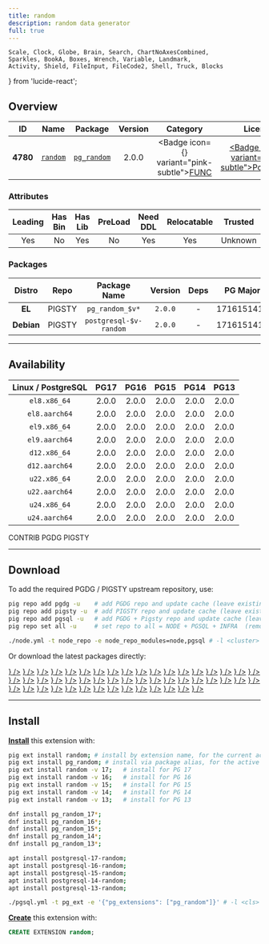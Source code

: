 ```yaml
---
title: random
description: random data generator
full: true
---
```


    Scale, Clock, Globe, Brain, Search, ChartNoAxesCombined,
    Sparkles, BookA, Boxes, Wrench, Variable, Landmark,
    Activity, Shield, FileInput, FileCode2, Shell, Truck, Blocks
} from 'lucide-react';

## Overview

| <TooltipIconButton tooltip="Extension unique identifier" side="top">ID</TooltipIconButton> | <TooltipIconButton tooltip="Extension name" side="top">Name</TooltipIconButton> | <TooltipIconButton tooltip="Package name for installation" side="top">Package</TooltipIconButton> | <TooltipIconButton tooltip="Latest available extension version" side="top">Version</TooltipIconButton> | <TooltipIconButton tooltip="Extension category" side="top">Category</TooltipIconButton> | <TooltipIconButton tooltip="Open source license" side="top">License</TooltipIconButton> | <TooltipIconButton tooltip="Programming language" side="top">Lang</TooltipIconButton> |
|:--------:|:--------:|:----------:|:--------------:|:---------------------------------------:|:------------------------------------------------------:|:----:|
| **4780** | [`random`](https://github.com/tvondra/random) | [`pg_random`](/ext/random) | 2.0.0 | <Badge icon={<Variable />} variant="pink-subtle"><a href="/ext/func" className="no-underline">FUNC</a></Badge> | <a href="/ext/list/license#postgresql" className="no-underline"><Badge icon={<Scale />} variant="blue-subtle">PostgreSQL</Badge></a> | <a href="/ext/list/lang#c"><Badge icon={<FileCode2 />} variant="blue-subtle">C</Badge></a> |

### Attributes

| <TooltipIconButton tooltip="The Primary Leading extension in the Package" side="top">Leading</TooltipIconButton> | <TooltipIconButton tooltip="Contains binary utils" side="top">Has Bin</TooltipIconButton> | <TooltipIconButton tooltip="Contains .so shared library files" side="top">Has Lib</TooltipIconButton> | <TooltipIconButton tooltip="Requires preloading via shared_preload_libraries" side="top">PreLoad</TooltipIconButton> | <TooltipIconButton tooltip="Requires CREATE EXTENSION DDL command" side="top">Need DDL</TooltipIconButton> | <TooltipIconButton tooltip="Can be installed in any schema" side="top">Relocatable</TooltipIconButton> | <TooltipIconButton tooltip="Can be created by non-superuser" side="top">Trusted</TooltipIconButton> | <TooltipIconButton tooltip="Schemas used by this extension" side="top">Schemas</TooltipIconButton> |
|:-------:|:-------:|:-------:|:-------:|:--------:|:-----------:|:-------:|:-------:|
| Yes | No | Yes | No | Yes | Yes | Unknown | - |

### Packages

| <TooltipIconButton tooltip="Linux distribution family, EL or Debian" side="top">Distro</TooltipIconButton> | <TooltipIconButton tooltip="Package repository" side="top">Repo</TooltipIconButton> | <TooltipIconButton tooltip="The RPM/DEB Package Name Pattern (replace $v with real pg major)" side="top">Package Name</TooltipIconButton> | <TooltipIconButton tooltip="Latest package version" side="top">Version</TooltipIconButton> | <TooltipIconButton tooltip="RPM/DEB Package dependencies" side="top">Deps</TooltipIconButton> | <TooltipIconButton tooltip="Available in these PostgreSQL Major Versions" side="top">PG Major</TooltipIconButton> |
|:----------:|:--------:|:------------------------:|:-----------:|:------------:|:------------------:|
|   **EL**   | <Badge variant="amber-subtle"><span className="font-bold">PIGSTY</span></Badge> | `pg_random_$v*` | `2.0.0` | - | <Badge variant="green-subtle">17</Badge><Badge variant="green-subtle">16</Badge><Badge variant="green-subtle">15</Badge><Badge variant="green-subtle">14</Badge><Badge variant="green-subtle">13</Badge> |
| **Debian** | <Badge variant="amber-subtle"><span className="font-bold">PIGSTY</span></Badge> | `postgresql-$v-random` | `2.0.0` | - | <Badge variant="green-subtle">17</Badge><Badge variant="green-subtle">16</Badge><Badge variant="green-subtle">15</Badge><Badge variant="green-subtle">14</Badge><Badge variant="green-subtle">13</Badge> |



------

## Availability

| <TooltipIconButton tooltip="Linux Distro Arch / PostgreSQL Major Version" side="top">Linux / PostgreSQL </TooltipIconButton> | **PG17** | **PG16** | **PG15** | **PG14** | **PG13** |
|:-----:|:-----:|:-----:|:-----:|:-----:|:-----:|
| `el8.x86_64` | <Badge variant="amber-subtle">2.0.0</Badge> | <Badge variant="amber-subtle">2.0.0</Badge> | <Badge variant="amber-subtle">2.0.0</Badge> | <Badge variant="amber-subtle">2.0.0</Badge> | <Badge variant="amber-subtle">2.0.0</Badge> |
| `el8.aarch64` | <Badge variant="amber-subtle">2.0.0</Badge> | <Badge variant="amber-subtle">2.0.0</Badge> | <Badge variant="amber-subtle">2.0.0</Badge> | <Badge variant="amber-subtle">2.0.0</Badge> | <Badge variant="amber-subtle">2.0.0</Badge> |
| `el9.x86_64` | <Badge variant="amber-subtle">2.0.0</Badge> | <Badge variant="amber-subtle">2.0.0</Badge> | <Badge variant="amber-subtle">2.0.0</Badge> | <Badge variant="amber-subtle">2.0.0</Badge> | <Badge variant="amber-subtle">2.0.0</Badge> |
| `el9.aarch64` | <Badge variant="amber-subtle">2.0.0</Badge> | <Badge variant="amber-subtle">2.0.0</Badge> | <Badge variant="amber-subtle">2.0.0</Badge> | <Badge variant="amber-subtle">2.0.0</Badge> | <Badge variant="amber-subtle">2.0.0</Badge> |
| `d12.x86_64` | <Badge variant="amber-subtle">2.0.0</Badge> | <Badge variant="amber-subtle">2.0.0</Badge> | <Badge variant="amber-subtle">2.0.0</Badge> | <Badge variant="amber-subtle">2.0.0</Badge> | <Badge variant="amber-subtle">2.0.0</Badge> |
| `d12.aarch64` | <Badge variant="amber-subtle">2.0.0</Badge> | <Badge variant="amber-subtle">2.0.0</Badge> | <Badge variant="amber-subtle">2.0.0</Badge> | <Badge variant="amber-subtle">2.0.0</Badge> | <Badge variant="amber-subtle">2.0.0</Badge> |
| `u22.x86_64` | <Badge variant="amber-subtle">2.0.0</Badge> | <Badge variant="amber-subtle">2.0.0</Badge> | <Badge variant="amber-subtle">2.0.0</Badge> | <Badge variant="amber-subtle">2.0.0</Badge> | <Badge variant="amber-subtle">2.0.0</Badge> |
| `u22.aarch64` | <Badge variant="amber-subtle">2.0.0</Badge> | <Badge variant="amber-subtle">2.0.0</Badge> | <Badge variant="amber-subtle">2.0.0</Badge> | <Badge variant="amber-subtle">2.0.0</Badge> | <Badge variant="amber-subtle">2.0.0</Badge> |
| `u24.x86_64` | <Badge variant="amber-subtle">2.0.0</Badge> | <Badge variant="amber-subtle">2.0.0</Badge> | <Badge variant="amber-subtle">2.0.0</Badge> | <Badge variant="amber-subtle">2.0.0</Badge> | <Badge variant="amber-subtle">2.0.0</Badge> |
| `u24.aarch64` | <Badge variant="amber-subtle">2.0.0</Badge> | <Badge variant="amber-subtle">2.0.0</Badge> | <Badge variant="amber-subtle">2.0.0</Badge> | <Badge variant="amber-subtle">2.0.0</Badge> | <Badge variant="amber-subtle">2.0.0</Badge> |

<Badge variant="green-subtle"><span className="font-black">CONTRIB</span></Badge> <Badge variant="blue-subtle"><span className="font-black">PGDG</span></Badge> <Badge variant="amber-subtle"><span className="font-black">PIGSTY</span></Badge>

------

## Download

To add the required PGDG / PIGSTY upstream repository, use:

```bash tab="pig"
pig repo add pgdg -u    # add PGDG repo and update cache (leave existing repos)
pig repo add pigsty -u  # add PIGSTY repo and update cache (leave existing repos)
pig repo add pgsql -u   # add PGDG + Pigsty repo and update cache (leave existing repos)
pig repo set all -u     # set repo to all = NODE + PGSQL + INFRA  (remove existing repos)
```
```bash tab="pigsty"
./node.yml -t node_repo -e node_repo_modules=node,pgsql # -l <cluster>
```

Or download the latest packages directly:

<Files>
    <Folder name="el8.x86_64">
        <a href="https://repo.pigsty.io/yum/pgsql/el8.x86_64/pg_random_17-2.0.0-1PIGSTY.el8.x86_64.rpm"><File name="pg_random_17-2.0.0-1PIGSTY.el8.x86_64.rpm" icon={<Package className="text-emerald-500" />} /></a>
        <a href="https://repo.pigsty.io/yum/pgsql/el8.x86_64/pg_random_16-2.0.0-1PIGSTY.el8.x86_64.rpm"><File name="pg_random_16-2.0.0-1PIGSTY.el8.x86_64.rpm" icon={<Package className="text-emerald-500" />} /></a>
        <a href="https://repo.pigsty.io/yum/pgsql/el8.x86_64/pg_random_15-2.0.0-1PIGSTY.el8.x86_64.rpm"><File name="pg_random_15-2.0.0-1PIGSTY.el8.x86_64.rpm" icon={<Package className="text-emerald-500" />} /></a>
        <a href="https://repo.pigsty.io/yum/pgsql/el8.x86_64/pg_random_14-2.0.0-1PIGSTY.el8.x86_64.rpm"><File name="pg_random_14-2.0.0-1PIGSTY.el8.x86_64.rpm" icon={<Package className="text-emerald-500" />} /></a>
        <a href="https://repo.pigsty.io/yum/pgsql/el8.x86_64/pg_random_13-2.0.0-1PIGSTY.el8.x86_64.rpm"><File name="pg_random_13-2.0.0-1PIGSTY.el8.x86_64.rpm" icon={<Package className="text-emerald-500" />} /></a>
    </Folder>
    <Folder name="el8.aarch64">
        <a href="https://repo.pigsty.io/yum/pgsql/el8.aarch64/pg_random_17-2.0.0-1PIGSTY.el8.aarch64.rpm"><File name="pg_random_17-2.0.0-1PIGSTY.el8.aarch64.rpm" icon={<Package className="text-orange-500" />} /></a>
        <a href="https://repo.pigsty.io/yum/pgsql/el8.aarch64/pg_random_16-2.0.0-1PIGSTY.el8.aarch64.rpm"><File name="pg_random_16-2.0.0-1PIGSTY.el8.aarch64.rpm" icon={<Package className="text-orange-500" />} /></a>
        <a href="https://repo.pigsty.io/yum/pgsql/el8.aarch64/pg_random_15-2.0.0-1PIGSTY.el8.aarch64.rpm"><File name="pg_random_15-2.0.0-1PIGSTY.el8.aarch64.rpm" icon={<Package className="text-orange-500" />} /></a>
        <a href="https://repo.pigsty.io/yum/pgsql/el8.aarch64/pg_random_14-2.0.0-1PIGSTY.el8.aarch64.rpm"><File name="pg_random_14-2.0.0-1PIGSTY.el8.aarch64.rpm" icon={<Package className="text-orange-500" />} /></a>
        <a href="https://repo.pigsty.io/yum/pgsql/el8.aarch64/pg_random_13-2.0.0-1PIGSTY.el8.aarch64.rpm"><File name="pg_random_13-2.0.0-1PIGSTY.el8.aarch64.rpm" icon={<Package className="text-orange-500" />} /></a>
    </Folder>
    <Folder name="el9.x86_64">
        <a href="https://repo.pigsty.io/yum/pgsql/el9.x86_64/pg_random_17-2.0.0-1PIGSTY.el9.x86_64.rpm"><File name="pg_random_17-2.0.0-1PIGSTY.el9.x86_64.rpm" icon={<Package className="text-emerald-500" />} /></a>
        <a href="https://repo.pigsty.io/yum/pgsql/el9.x86_64/pg_random_16-2.0.0-1PIGSTY.el9.x86_64.rpm"><File name="pg_random_16-2.0.0-1PIGSTY.el9.x86_64.rpm" icon={<Package className="text-emerald-500" />} /></a>
        <a href="https://repo.pigsty.io/yum/pgsql/el9.x86_64/pg_random_15-2.0.0-1PIGSTY.el9.x86_64.rpm"><File name="pg_random_15-2.0.0-1PIGSTY.el9.x86_64.rpm" icon={<Package className="text-emerald-500" />} /></a>
        <a href="https://repo.pigsty.io/yum/pgsql/el9.x86_64/pg_random_14-2.0.0-1PIGSTY.el9.x86_64.rpm"><File name="pg_random_14-2.0.0-1PIGSTY.el9.x86_64.rpm" icon={<Package className="text-emerald-500" />} /></a>
        <a href="https://repo.pigsty.io/yum/pgsql/el9.x86_64/pg_random_13-2.0.0-1PIGSTY.el9.x86_64.rpm"><File name="pg_random_13-2.0.0-1PIGSTY.el9.x86_64.rpm" icon={<Package className="text-emerald-500" />} /></a>
    </Folder>
    <Folder name="el9.aarch64">
        <a href="https://repo.pigsty.io/yum/pgsql/el9.aarch64/pg_random_17-2.0.0-1PIGSTY.el9.aarch64.rpm"><File name="pg_random_17-2.0.0-1PIGSTY.el9.aarch64.rpm" icon={<Package className="text-orange-500" />} /></a>
        <a href="https://repo.pigsty.io/yum/pgsql/el9.aarch64/pg_random_16-2.0.0-1PIGSTY.el9.aarch64.rpm"><File name="pg_random_16-2.0.0-1PIGSTY.el9.aarch64.rpm" icon={<Package className="text-orange-500" />} /></a>
        <a href="https://repo.pigsty.io/yum/pgsql/el9.aarch64/pg_random_15-2.0.0-1PIGSTY.el9.aarch64.rpm"><File name="pg_random_15-2.0.0-1PIGSTY.el9.aarch64.rpm" icon={<Package className="text-orange-500" />} /></a>
        <a href="https://repo.pigsty.io/yum/pgsql/el9.aarch64/pg_random_14-2.0.0-1PIGSTY.el9.aarch64.rpm"><File name="pg_random_14-2.0.0-1PIGSTY.el9.aarch64.rpm" icon={<Package className="text-orange-500" />} /></a>
        <a href="https://repo.pigsty.io/yum/pgsql/el9.aarch64/pg_random_13-2.0.0-1PIGSTY.el9.aarch64.rpm"><File name="pg_random_13-2.0.0-1PIGSTY.el9.aarch64.rpm" icon={<Package className="text-orange-500" />} /></a>
    </Folder>
    <Folder name="d12.x86_64">
        <a href="https://repo.pigsty.io/apt/pgsql/bookworm/pool/main/r/random/postgresql-17-random_2.0.0-1PIGSTY~bookworm_amd64.deb"><File name="postgresql-17-random_2.0.0-1PIGSTY~bookworm_amd64.deb" icon={<Box className="text-emerald-500" />} /></a>
        <a href="https://repo.pigsty.io/apt/pgsql/bookworm/pool/main/r/random/postgresql-16-random_2.0.0-1PIGSTY~bookworm_amd64.deb"><File name="postgresql-16-random_2.0.0-1PIGSTY~bookworm_amd64.deb" icon={<Box className="text-emerald-500" />} /></a>
        <a href="https://repo.pigsty.io/apt/pgsql/bookworm/pool/main/r/random/postgresql-15-random_2.0.0-1PIGSTY~bookworm_amd64.deb"><File name="postgresql-15-random_2.0.0-1PIGSTY~bookworm_amd64.deb" icon={<Box className="text-emerald-500" />} /></a>
        <a href="https://repo.pigsty.io/apt/pgsql/bookworm/pool/main/r/random/postgresql-14-random_2.0.0-1PIGSTY~bookworm_amd64.deb"><File name="postgresql-14-random_2.0.0-1PIGSTY~bookworm_amd64.deb" icon={<Box className="text-emerald-500" />} /></a>
        <a href="https://repo.pigsty.io/apt/pgsql/bookworm/pool/main/r/random/postgresql-13-random_2.0.0-1PIGSTY~bookworm_amd64.deb"><File name="postgresql-13-random_2.0.0-1PIGSTY~bookworm_amd64.deb" icon={<Box className="text-emerald-500" />} /></a>
    </Folder>
    <Folder name="d12.aarch64">
        <a href="https://repo.pigsty.io/apt/pgsql/bookworm/pool/main/r/random/postgresql-17-random_2.0.0-1PIGSTY~bookworm_arm64.deb"><File name="postgresql-17-random_2.0.0-1PIGSTY~bookworm_arm64.deb" icon={<Box className="text-orange-500" />} /></a>
        <a href="https://repo.pigsty.io/apt/pgsql/bookworm/pool/main/r/random/postgresql-16-random_2.0.0-1PIGSTY~bookworm_arm64.deb"><File name="postgresql-16-random_2.0.0-1PIGSTY~bookworm_arm64.deb" icon={<Box className="text-orange-500" />} /></a>
        <a href="https://repo.pigsty.io/apt/pgsql/bookworm/pool/main/r/random/postgresql-15-random_2.0.0-1PIGSTY~bookworm_arm64.deb"><File name="postgresql-15-random_2.0.0-1PIGSTY~bookworm_arm64.deb" icon={<Box className="text-orange-500" />} /></a>
        <a href="https://repo.pigsty.io/apt/pgsql/bookworm/pool/main/r/random/postgresql-14-random_2.0.0-1PIGSTY~bookworm_arm64.deb"><File name="postgresql-14-random_2.0.0-1PIGSTY~bookworm_arm64.deb" icon={<Box className="text-orange-500" />} /></a>
        <a href="https://repo.pigsty.io/apt/pgsql/bookworm/pool/main/r/random/postgresql-13-random_2.0.0-1PIGSTY~bookworm_arm64.deb"><File name="postgresql-13-random_2.0.0-1PIGSTY~bookworm_arm64.deb" icon={<Box className="text-orange-500" />} /></a>
    </Folder>
    <Folder name="u22.x86_64">
        <a href="https://repo.pigsty.io/apt/pgsql/jammy/pool/main/r/random/postgresql-17-random_2.0.0-1PIGSTY~jammy_amd64.deb"><File name="postgresql-17-random_2.0.0-1PIGSTY~jammy_amd64.deb" icon={<Box className="text-emerald-500" />} /></a>
        <a href="https://repo.pigsty.io/apt/pgsql/jammy/pool/main/r/random/postgresql-16-random_2.0.0-1PIGSTY~jammy_amd64.deb"><File name="postgresql-16-random_2.0.0-1PIGSTY~jammy_amd64.deb" icon={<Box className="text-emerald-500" />} /></a>
        <a href="https://repo.pigsty.io/apt/pgsql/jammy/pool/main/r/random/postgresql-15-random_2.0.0-1PIGSTY~jammy_amd64.deb"><File name="postgresql-15-random_2.0.0-1PIGSTY~jammy_amd64.deb" icon={<Box className="text-emerald-500" />} /></a>
        <a href="https://repo.pigsty.io/apt/pgsql/jammy/pool/main/r/random/postgresql-14-random_2.0.0-1PIGSTY~jammy_amd64.deb"><File name="postgresql-14-random_2.0.0-1PIGSTY~jammy_amd64.deb" icon={<Box className="text-emerald-500" />} /></a>
        <a href="https://repo.pigsty.io/apt/pgsql/jammy/pool/main/r/random/postgresql-13-random_2.0.0-1PIGSTY~jammy_amd64.deb"><File name="postgresql-13-random_2.0.0-1PIGSTY~jammy_amd64.deb" icon={<Box className="text-emerald-500" />} /></a>
    </Folder>
    <Folder name="u22.aarch64">
        <a href="https://repo.pigsty.io/apt/pgsql/jammy/pool/main/r/random/postgresql-17-random_2.0.0-1PIGSTY~jammy_arm64.deb"><File name="postgresql-17-random_2.0.0-1PIGSTY~jammy_arm64.deb" icon={<Box className="text-orange-500" />} /></a>
        <a href="https://repo.pigsty.io/apt/pgsql/jammy/pool/main/r/random/postgresql-16-random_2.0.0-1PIGSTY~jammy_arm64.deb"><File name="postgresql-16-random_2.0.0-1PIGSTY~jammy_arm64.deb" icon={<Box className="text-orange-500" />} /></a>
        <a href="https://repo.pigsty.io/apt/pgsql/jammy/pool/main/r/random/postgresql-15-random_2.0.0-1PIGSTY~jammy_arm64.deb"><File name="postgresql-15-random_2.0.0-1PIGSTY~jammy_arm64.deb" icon={<Box className="text-orange-500" />} /></a>
        <a href="https://repo.pigsty.io/apt/pgsql/jammy/pool/main/r/random/postgresql-14-random_2.0.0-1PIGSTY~jammy_arm64.deb"><File name="postgresql-14-random_2.0.0-1PIGSTY~jammy_arm64.deb" icon={<Box className="text-orange-500" />} /></a>
        <a href="https://repo.pigsty.io/apt/pgsql/jammy/pool/main/r/random/postgresql-13-random_2.0.0-1PIGSTY~jammy_arm64.deb"><File name="postgresql-13-random_2.0.0-1PIGSTY~jammy_arm64.deb" icon={<Box className="text-orange-500" />} /></a>
    </Folder>
    <Folder name="u24.x86_64">
        <a href="https://repo.pigsty.io/apt/pgsql/noble/pool/main/r/random/postgresql-17-random_2.0.0-1PIGSTY~noble_amd64.deb"><File name="postgresql-17-random_2.0.0-1PIGSTY~noble_amd64.deb" icon={<Box className="text-emerald-500" />} /></a>
        <a href="https://repo.pigsty.io/apt/pgsql/noble/pool/main/r/random/postgresql-16-random_2.0.0-1PIGSTY~noble_amd64.deb"><File name="postgresql-16-random_2.0.0-1PIGSTY~noble_amd64.deb" icon={<Box className="text-emerald-500" />} /></a>
        <a href="https://repo.pigsty.io/apt/pgsql/noble/pool/main/r/random/postgresql-15-random_2.0.0-1PIGSTY~noble_amd64.deb"><File name="postgresql-15-random_2.0.0-1PIGSTY~noble_amd64.deb" icon={<Box className="text-emerald-500" />} /></a>
        <a href="https://repo.pigsty.io/apt/pgsql/noble/pool/main/r/random/postgresql-14-random_2.0.0-1PIGSTY~noble_amd64.deb"><File name="postgresql-14-random_2.0.0-1PIGSTY~noble_amd64.deb" icon={<Box className="text-emerald-500" />} /></a>
        <a href="https://repo.pigsty.io/apt/pgsql/noble/pool/main/r/random/postgresql-13-random_2.0.0-1PIGSTY~noble_amd64.deb"><File name="postgresql-13-random_2.0.0-1PIGSTY~noble_amd64.deb" icon={<Box className="text-emerald-500" />} /></a>
    </Folder>
    <Folder name="u24.aarch64">
        <a href="https://repo.pigsty.io/apt/pgsql/noble/pool/main/r/random/postgresql-17-random_2.0.0-1PIGSTY~noble_arm64.deb"><File name="postgresql-17-random_2.0.0-1PIGSTY~noble_arm64.deb" icon={<Box className="text-orange-500" />} /></a>
        <a href="https://repo.pigsty.io/apt/pgsql/noble/pool/main/r/random/postgresql-16-random_2.0.0-1PIGSTY~noble_arm64.deb"><File name="postgresql-16-random_2.0.0-1PIGSTY~noble_arm64.deb" icon={<Box className="text-orange-500" />} /></a>
        <a href="https://repo.pigsty.io/apt/pgsql/noble/pool/main/r/random/postgresql-15-random_2.0.0-1PIGSTY~noble_arm64.deb"><File name="postgresql-15-random_2.0.0-1PIGSTY~noble_arm64.deb" icon={<Box className="text-orange-500" />} /></a>
        <a href="https://repo.pigsty.io/apt/pgsql/noble/pool/main/r/random/postgresql-14-random_2.0.0-1PIGSTY~noble_arm64.deb"><File name="postgresql-14-random_2.0.0-1PIGSTY~noble_arm64.deb" icon={<Box className="text-orange-500" />} /></a>
        <a href="https://repo.pigsty.io/apt/pgsql/noble/pool/main/r/random/postgresql-13-random_2.0.0-1PIGSTY~noble_arm64.deb"><File name="postgresql-13-random_2.0.0-1PIGSTY~noble_arm64.deb" icon={<Box className="text-orange-500" />} /></a>
    </Folder>
</Files>

------

## Install

[**Install**](/docs/pgsql/extension/install) this extension with:

```bash tab="pig"
pig ext install random; # install by extension name, for the current active PG version
pig ext install pg_random; # install via package alias, for the active PG version
pig ext install random -v 17;   # install for PG 17
pig ext install random -v 16;   # install for PG 16
pig ext install random -v 15;   # install for PG 15
pig ext install random -v 14;   # install for PG 14
pig ext install random -v 13;   # install for PG 13
```
```bash tab="yum" 
dnf install pg_random_17*;
dnf install pg_random_16*;
dnf install pg_random_15*;
dnf install pg_random_14*;
dnf install pg_random_13*;
```
```bash tab="apt" 
apt install postgresql-17-random;
apt install postgresql-16-random;
apt install postgresql-15-random;
apt install postgresql-14-random;
apt install postgresql-13-random;
```
```bash tab="ansible"
./pgsql.yml -t pg_ext -e '{"pg_extensions": ["pg_random"]}' # -l <cls>
```

[**Create**](/docs/pgsql/extension/create) this extension with:

```sql
CREATE EXTENSION random;
```


